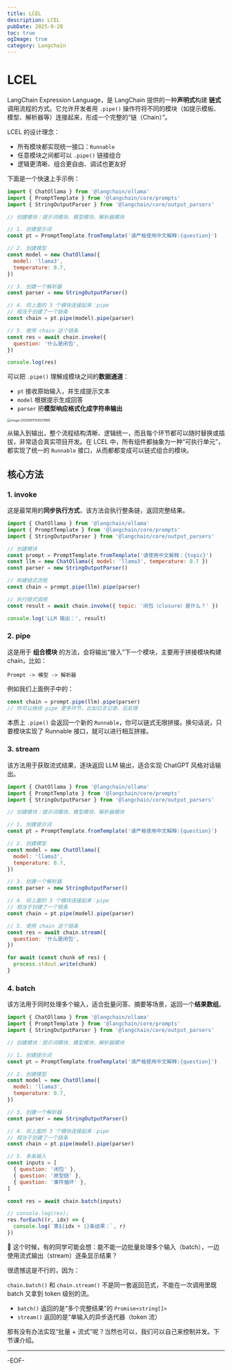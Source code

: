 ```yaml
---
title: LCEL
description: LCEL
pubDate: 2025-9-28
toc: true
ogImage: true
category: Langchain
---
```


# LCEL

LangChain Expression Language，是 LangChain 提供的一种**声明式**构建 **链式** 调用流程的方式。它允许开发者用 `.pipe()` 操作符将不同的模块（如提示模板、模型、解析器等）连接起来，形成一个完整的“链（Chain）”。

LCEL 的设计理念：

- 所有模块都实现统一接口：`Runnable`
- 任意模块之间都可以 `.pipe()` 链接组合
- 逻辑更清晰、组合更自由、调试也更友好

下面是一个快速上手示例：

```js
import { ChatOllama } from '@langchain/ollama'
import { PromptTemplate } from '@langchain/core/prompts'
import { StringOutputParser } from '@langchain/core/output_parsers'

// 创建模块：提示词模块、模型模块、解析器模块

// 1. 创建提示词
const pt = PromptTemplate.fromTemplate('请严格使用中文解释:{question}')

// 2. 创建模型
const model = new ChatOllama({
  model: 'llama3',
  temperature: 0.7,
})

// 3. 创建一个解析器
const parser = new StringOutputParser()

// 4. 将上面的 3 个模块连接起来：pipe
// 相当于创建了一个链条
const chain = pt.pipe(model).pipe(parser)

// 5. 使用 chain 这个链条
const res = await chain.invoke({
  question: '什么是闭包',
})

console.log(res)
```

可以把 `.pipe()` 理解成模块之间的**数据通道**：

- `pt` 接收原始输入，并生成提示文本
- `model` 根据提示生成回答
- `parser` 把**模型响应格式化成字符串输出**

<img
  src="https://xiejie-typora.oss-cn-chengdu.aliyuncs.com/2025-08-11-024532.png"
  alt="image-20250811104531989"
  style="zoom:50%;"
/>

从输入到输出，整个流程结构清晰、逻辑统一，而且每个环节都可以随时替换或插拔，非常适合真实项目开发。在 LCEL 中，所有组件都抽象为一种“可执行单元”，都实现了统一的 `Runnable` 接口，从而都都变成可以链式组合的模块。

## 核心方法

### 1. invoke

这是最常用的**同步执行方式**，该方法会执行整条链，返回完整结果。

```js
import { ChatOllama } from '@langchain/ollama'
import { PromptTemplate } from '@langchain/core/prompts'
import { StringOutputParser } from '@langchain/core/output_parsers'

// 创建模块
const prompt = PromptTemplate.fromTemplate('请使用中文解释：{topic}')
const llm = new ChatOllama({ model: 'llama3', temperature: 0.7 })
const parser = new StringOutputParser()

// 构建链式流程
const chain = prompt.pipe(llm).pipe(parser)

// 执行链式调用
const result = await chain.invoke({ topic: '闭包（closure）是什么？' })

console.log('LLM 输出：', result)
```

### 2. pipe

这是用于 **组合模块** 的方法，会将输出“接入”下一个模块，主要用于拼接模块构建 chain，比如：

```
Prompt -> 模型 -> 解析器
```

例如我们上面例子中的：

```js
const chain = prompt.pipe(llm).pipe(parser)
// 你可以继续 pipe 更多环节，比如日志记录、后处理
```

本质上 `.pipe()` 会返回一个新的 `Runnable`，你可以链式无限拼接。换句话说，只要模块实现了 Runnable 接口，就可以进行相互拼接。

### 3. stream

该方法用于获取流式结果，逐块返回 LLM 输出，适合实现 ChatGPT 风格对话输出。

```js
import { ChatOllama } from '@langchain/ollama'
import { PromptTemplate } from '@langchain/core/prompts'
import { StringOutputParser } from '@langchain/core/output_parsers'

// 创建模块：提示词模块、模型模块、解析器模块

// 1. 创建提示词
const pt = PromptTemplate.fromTemplate('请严格使用中文解释:{question}')

// 2. 创建模型
const model = new ChatOllama({
  model: 'llama3',
  temperature: 0.7,
})

// 3. 创建一个解析器
const parser = new StringOutputParser()

// 4. 将上面的 3 个模块连接起来：pipe
// 相当于创建了一个链条
const chain = pt.pipe(model).pipe(parser)

// 5. 使用 chain 这个链条
const res = await chain.stream({
  question: '什么是闭包',
})

for await (const chunk of res) {
  process.stdout.write(chunk)
}
```

### 4. batch

该方法用于同时处理多个输入，适合批量问答、摘要等场景，返回一个**结果数组**。

```js
import { ChatOllama } from '@langchain/ollama'
import { PromptTemplate } from '@langchain/core/prompts'
import { StringOutputParser } from '@langchain/core/output_parsers'

// 创建模块：提示词模块、模型模块、解析器模块

// 1. 创建提示词
const pt = PromptTemplate.fromTemplate('请严格使用中文解释:{question}')

// 2. 创建模型
const model = new ChatOllama({
  model: 'llama3',
  temperature: 0.7,
})

// 3. 创建一个解析器
const parser = new StringOutputParser()

// 4. 将上面的 3 个模块连接起来：pipe
// 相当于创建了一个链条
const chain = pt.pipe(model).pipe(parser)

// 5. 多条输入
const inputs = [
  { question: '闭包' },
  { question: '原型链' },
  { question: '事件循环' },
]

const res = await chain.batch(inputs)

// console.log(res);
res.forEach((r, idx) => {
  console.log(`第${idx + 1}条结果：`, r)
})
```

🤔 这个时候，有的同学可能会想：能不能一边批量处理多个输入（batch），一边使用流式输出（stream）逐条显示结果？

很遗憾这是不行的，因为：

`chain.batch()` 和 `chain.stream()` 不是同一套返回范式，不能在一次调用里既 batch 又拿到 token 级别的流。

- `batch()` 返回的是“多个完整结果”的 `Promise<string[]>`
- `stream()` 返回的是“单输入的异步迭代器（token 流）

那有没有办法实现“批量 + 流式”呢？当然也可以，我们可以自己来控制并发。下节课介绍。

---

-EOF-
